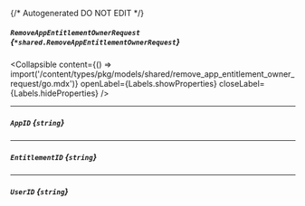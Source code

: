 {/* Autogenerated DO NOT EDIT  */}

##### `RemoveAppEntitlementOwnerRequest` *{`*shared.RemoveAppEntitlementOwnerRequest`}*

<Collapsible content={() => import('/content/types/pkg/models/shared/remove_app_entitlement_owner_request/go.mdx')} openLabel={Labels.showProperties} closeLabel={Labels.hideProperties} />


---
##### `AppID` *{`string`}*

---
##### `EntitlementID` *{`string`}*

---
##### `UserID` *{`string`}*



